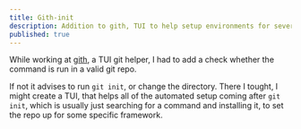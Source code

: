 ```yaml
---
title: Gith-init
description: Addition to gith, TUI to help setup environments for several frameworks
published: true
---
```


While working at [gith](https://github.com/a3chron/gith), a TUI git helper, 
I had to add a check whether the command is run in a valid git repo.

If not it advises to run `git init`, or change the directory.
There I tought, I might create a TUI, that helps all of the automated setup coming after `git init`,
which is usually just searching for a command and installing it, to set the repo up for some specific framework.
